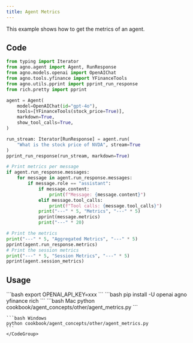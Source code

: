 ```yaml
---
title: Agent Metrics
---
```


This example shows how to get the metrics of an agent.

## Code

```python cookbook/agent_concepts/other/agent_metrics.py
from typing import Iterator
from agno.agent import Agent, RunResponse
from agno.models.openai import OpenAIChat
from agno.tools.yfinance import YFinanceTools
from agno.utils.pprint import pprint_run_response
from rich.pretty import pprint

agent = Agent(
    model=OpenAIChat(id="gpt-4o"),
    tools=[YFinanceTools(stock_price=True)],
    markdown=True,
    show_tool_calls=True,
)

run_stream: Iterator[RunResponse] = agent.run(
    "What is the stock price of NVDA", stream=True
)
pprint_run_response(run_stream, markdown=True)

# Print metrics per message
if agent.run_response.messages:
    for message in agent.run_response.messages:
        if message.role == "assistant":
            if message.content:
                print(f"Message: {message.content}")
            elif message.tool_calls:
                print(f"Tool calls: {message.tool_calls}")
            print("---" * 5, "Metrics", "---" * 5)
            pprint(message.metrics)
            print("---" * 20)

# Print the metrics
print("---" * 5, "Aggregated Metrics", "---" * 5)
pprint(agent.run_response.metrics)
# Print the session metrics
print("---" * 5, "Session Metrics", "---" * 5)
pprint(agent.session_metrics)
```

## Usage

<Steps>
  <Snippet file="create-venv-step.mdx" />

  <Step title="Set your API key">
    ```bash
    export OPENAI_API_KEY=xxx
    ```
  </Step>

  <Step title="Install libraries">
    ```bash
    pip install -U openai agno yfinance rich
    ```
  </Step>

  <Step title="Run Agent">
    <CodeGroup>
    ```bash Mac
    python cookbook/agent_concepts/other/agent_metrics.py
    ```

    ```bash Windows
    python cookbook/agent_concepts/other/agent_metrics.py
    ```
    </CodeGroup>
  </Step>
</Steps> 